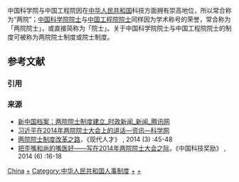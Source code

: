 {{Multiple issues|
{{Refimprove|time=2018-03-23T22:49:24+00:00}}
{{original research|time=2018-03-23T22:01:14+00:00}}
}}
中国科学院与中国工程院因在[[中华人民共和国|中华人民共和国]]科技方面拥有崇高地位，所以常合称为“两院”；[[中国科学院院士|中国科学院院士]]与[[中国工程院院士|中国工程院院士]]同样因为学术称号的荣誉，常合称为「两院院士」，或直接简称为「院士」。关于中国科学院院士与中国工程院院士的制度可被称为两院院士制度或院士制度。

== 参考文献 ==
=== 引用 ===
{{Reflist}}

=== 来源 ===
{{refbegin}}
* [http://news.qq.com/a/20091105/001162.htm 新中国档案：两院院士制度建立_时政新闻_新闻_腾讯网]{{Wayback|url=http://news.qq.com/a/20091105/001162.htm |date=20141101212049 }}
* [http://news.sciencenet.cn/htmlnews/2014/6/296286.shtm 习近平在2014年两院院士大会上的讲话—资讯—科学网]{{Wayback|url=http://news.sciencenet.cn/htmlnews/2014/6/296286.shtm |date=20201104091641 }}
* [http://www.ixueshu.com/document/add757d217a22f97318947a18e7f9386.html 两院院士制度改革之路]{{Wayback|url=http://www.ixueshu.com/document/add757d217a22f97318947a18e7f9386.html |date=20201115020033 }}，《现代人才》 , 2014 (3) :45-48
*[http://www.ixueshu.com/document/15031c3da476557c318947a18e7f9386.html 把歪嘴和尚的嘴医好——写在2014年两院院士大会之际]{{Wayback|url=http://www.ixueshu.com/document/15031c3da476557c318947a18e7f9386.html |date=20201108092525 }}，《中国科技奖励》 , 2014 (6) :16-18 
{{refend}}

{{中华人民共和国高校人才称号}}
[[Category:各國學院院士|China]]
[[Category:中华人民共和国科技人物|+]]
[[Category:中华人民共和国人事制度|Category:中华人民共和国人事制度]]
[[Category:中国科学院院士|+]]
[[Category:中国工程院院士|+]]